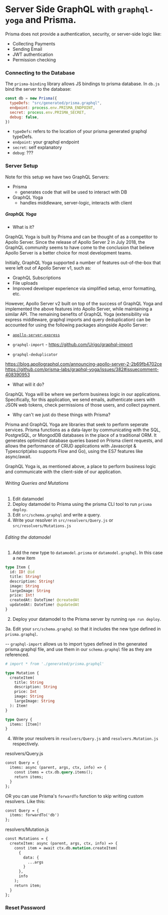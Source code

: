 # Server Side GraphQL with `graphql-yoga` and Prisma.

Prisma does not provide a authentication, security, or server-side logic like:

- Collecting Payments
- Sending Email
- JWT authentication
- Permission checking

### Connecting to the Database

The `prisma-binding` library allows JS bindings to prisma database. In `db.js` bind the server to the database:

```javascript
const db = new Prisma({
  typeDefs: "src/generated/prisma.graphql",
  endpoint: process.env.PRISMA_ENDPOINT,
  secret: process.env.PRISMA_SECRET,
  debug: false,
})
```

- `typeDefs`: refers to the location of your prisma generated graphql typeDefs.
- `endpoint`: your graphql endpoint
- `secret`: self explanatory
- `debug`: ???

### Server Setup

Note for this setup we have two GraphQL Servers:

- Prisma
  - generates code that will be used to interact with DB
- GraphQL Yoga
  - handles middleware, server-logic, interacts with client

##### GraphQL Yoga

- What is it?

GraphQL Yoga is built by Prisma and can be thought of as a competitor to Apollo Server. Since the release of Apollo Server 2 in July 2018, the GraphQL community seems to have come to the conclusion that believe Apollo Server is a better choice for most development teams.

Initially, GraphQL Yoga supported a number of features out-of-the-box that were left out of Apollo Server v1, such as:

- GraphQL Subscriptions
- File uploads
- Improved developer experience via simplified setup, error formatting, etc.

However, Apollo Server v2 built on top of the success of GraphQL Yoga and implemented the above features into Apollo Server, while maintaining a similar API. The remaining benefits of GraphQL Yoga (extensibility via express middleware, graphql imports and query deduplication) can be accounted for using the following packages alongside Apollo Server:

- [`apollo-server-express`](https://github.com/apollographql/apollo-server/tree/master/packages/apollo-server-express)

- `graphql-import` - https://github.com/Urigo/graphql-import
- `graphql-deduplicator`

https://blog.apollographql.com/announcing-apollo-server-2-2b69fb4702ce
https://github.com/prisma-labs/graphql-yoga/issues/382#issuecomment-408390953

- What will it do?

GraphQL Yoga will be where we perform business logic in our applications. Specifically, for this application, we send emails, authenticate users with JSON web tokens, check permissions of those users, and collect payment.

- Why can't we just do these things with Prisma?

Prisma and GraphQL Yoga are libraries that seek to perform seperate services. Prisma functions as a data-layer by communicating with the SQL, PostgreSQL, or MongodDB databases in the place of a traditional ORM. It generates optimized database queries based on Prisma client requests, and allows the performance of CRUD applications with Javascript & Typescript(also supports Flow and Go), using the ES7 features like async/await.

GraphQL Yoga is, as mentioned above, a place to perform business logic and communicate with the client-side of our application.

###### Writing Queries and Mutations

1. Edit datamodel
2. Deploy datamodel to Prisma using the prisma CLI tool to run `prisma deploy`.
3. Edit `src/schema.graphql` and write a query.
4. Write your resolver in `src/resolvers/Query.js` or `src/resolvers/Mutations.js`

###### Editing the datamodel

1. Add the new type to `datamodel.prisma` or `datamodel.graphql`. In this case a new item

```graphql
type Item {
  id: ID! @id
  title: String!
  description: String!
  image: String
  largeImage: String
  price: Int!
  createdAt: DateTime! @createdAt
  updatedAt: DateTime! @updatedAt
}
```

2. Deploy your datamodel to the Prisma server by running `npm run deploy`.

3a. Edit your `src/schema.graphql` so that it includes the new type defined in `prisma.graphql`.

-- `graphql-import` allows us to import types defined in the generated prisma.graphql file, and use them in our `schema.graphql` file as they are referenced.

```graphql
# import * from './generated/prisma.graphql'

type Mutation {
  createItem(
    title: String
    description: String
    price: Int
    image: String
    largeImage: String
  ): Item!
}

type Query {
  items: [Item]!
}
```

4. Write your resolvers in `resolvers/Query.js` and `resolvers.Mutation.js` respectively.

resolvers/Query.js

```graphql
const Query = {
  items: async (parent, args, ctx, info) => {
    const items = ctx.db.query.items();
    return items;
  }
};
```

OR you can use Prisma's `forwardTo` function to skip writing custom resolvers. Like this:

```graphql
const Query = {
  items: forwardTo('db')
};
```

resolvers/Mutation.js

```graphql
const Mutations = {
  createItem: async (parent, args, ctx, info) => {
    const item = await ctx.db.mutation.createItem(
      {
        data: {
          ...args
        }
      },
      info
    );
    return item;
  }
};
```

### Reset Password
